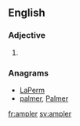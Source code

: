 ==English==

===Adjective===
{{head|en|adjective comparative form}}

# {{en-comparative of|ample}}

===Anagrams===
* [[LaPerm#English|LaPerm]]
* [[palmer#English|palmer]], [[Palmer#English|Palmer]]

[[fr:ampler]]
[[sv:ampler]]